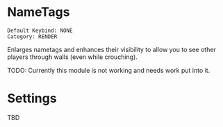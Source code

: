 # NameTags

```
Default Keybind: NONE
Category: RENDER
```
 
Enlarges nametags and enhances their visibility to allow you to see other players through walls (even while crouching).

TODO: Currently this module is not working and needs work put into it.

# Settings
TBD